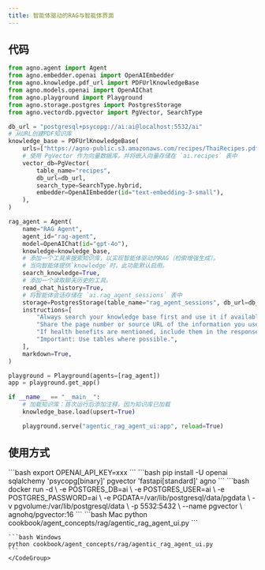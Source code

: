 ```yaml
---
title: 智能体驱动的RAG与智能体界面
---
```

## 代码

```python
from agno.agent import Agent
from agno.embedder.openai import OpenAIEmbedder
from agno.knowledge.pdf_url import PDFUrlKnowledgeBase
from agno.models.openai import OpenAIChat
from agno.playground import Playground
from agno.storage.postgres import PostgresStorage
from agno.vectordb.pgvector import PgVector, SearchType

db_url = "postgresql+psycopg://ai:ai@localhost:5532/ai"
# 从URL创建PDF知识库
knowledge_base = PDFUrlKnowledgeBase(
    urls=["https://agno-public.s3.amazonaws.com/recipes/ThaiRecipes.pdf"],
    # 使用 PgVector 作为向量数据库，并将嵌入向量存储在 `ai.recipes` 表中
    vector_db=PgVector(
        table_name="recipes",
        db_url=db_url,
        search_type=SearchType.hybrid,
        embedder=OpenAIEmbedder(id="text-embedding-3-small"),
    ),
)

rag_agent = Agent(
    name="RAG Agent",
    agent_id="rag-agent",
    model=OpenAIChat(id="gpt-4o"),
    knowledge=knowledge_base,
    # 添加一个工具来搜索知识库，以实现智能体驱动的RAG（检索增强生成）。
    # 当向智能体提供`knowledge`时，此功能默认启用。
    search_knowledge=True,
    # 添加一个读取聊天历史的工具。
    read_chat_history=True,
    # 将智能体会话存储在 `ai.rag_agent_sessions` 表中
    storage=PostgresStorage(table_name="rag_agent_sessions", db_url=db_url),
    instructions=[
        "Always search your knowledge base first and use it if available.",
        "Share the page number or source URL of the information you used in your response.",
        "If health benefits are mentioned, include them in the response.",
        "Important: Use tables where possible.",
    ],
    markdown=True,
)

playground = Playground(agents=[rag_agent])
app = playground.get_app()

if __name__ == "__main__":
    # 加载知识库：首次运行后添加注释，因为知识库已加载
    knowledge_base.load(upsert=True)

    playground.serve("agentic_rag_agent_ui:app", reload=True)
```

## 使用方式

<Steps>
  <Snippet file="create-venv-step.mdx" />

  <Step title="设置您的API密钥">
    ```bash
    export OPENAI_API_KEY=xxx
    ```
  </Step>

  <Step title="安装库">
    ```bash
    pip install -U openai sqlalchemy 'psycopg[binary]' pgvector 'fastapi[standard]' agno
    ```
  </Step>

  <Step title="运行 PgVector">
    ```bash
    docker run -d \
      -e POSTGRES_DB=ai \
      -e POSTGRES_USER=ai \
      -e POSTGRES_PASSWORD=ai \
      -e PGDATA=/var/lib/postgresql/data/pgdata \
      -v pgvolume:/var/lib/postgresql/data \
      -p 5532:5432 \
      --name pgvector \
      agnohq/pgvector:16
    ```
  </Step>

  <Step title="运行智能体">
    <CodeGroup>
    ```bash Mac
    python cookbook/agent_concepts/rag/agentic_rag_agent_ui.py
    ```

    ```bash Windows
    python cookbook/agent_concepts/rag/agentic_rag_agent_ui.py
    ```
    </CodeGroup>
  </Step>
</Steps>